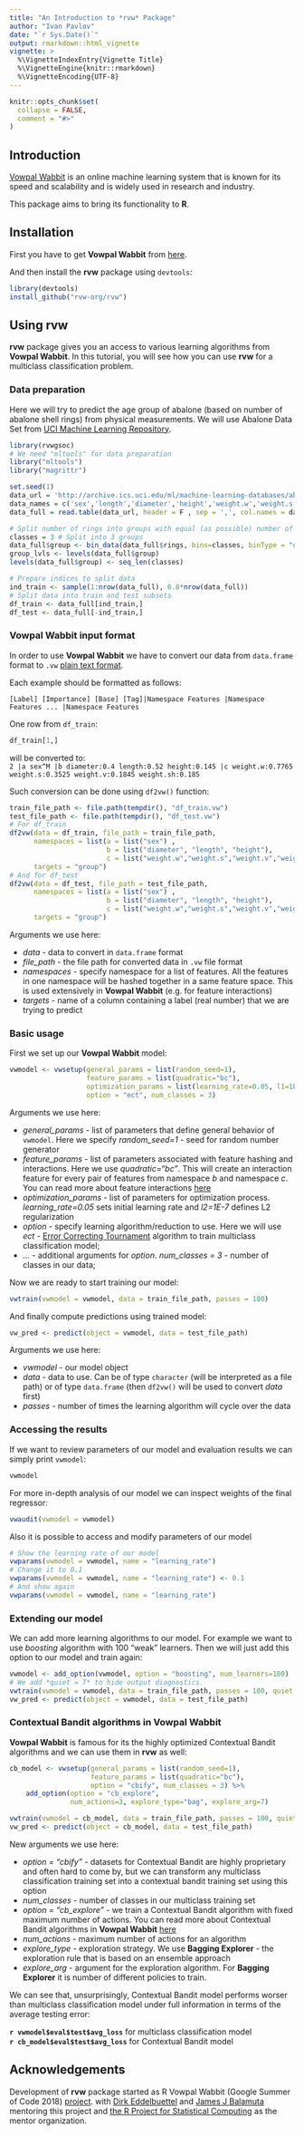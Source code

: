```yaml
---
title: "An Introduction to *rvw* Package"
author: "Ivan Pavlov"
date: "`r Sys.Date()`"
output: rmarkdown::html_vignette
vignette: >
  %\VignetteIndexEntry{Vignette Title}
  %\VignetteEngine{knitr::rmarkdown}
  %\VignetteEncoding{UTF-8}
---
```


```r
knitr::opts_chunk$set(
  collapse = FALSE,
  comment = "#>"
)
```

## Introduction

[Vowpal Wabbit](http://hunch.net/~vw/) is an online machine learning system that is known for its speed and scalability and is widely used in research and industry.

This package aims to bring its functionality to **R**.

## Installation

First you have to get **Vowpal Wabbit** from [here](https://github.com/JohnLangford/vowpal_wabbit#getting-the-code).

And then install the **rvw** package using `devtools`:

```r
library(devtools)
install_github("rvw-org/rvw")
```

## Using **rvw**

**rvw** package gives you an access to various learning algorithms from **Vowpal Wabbit**. In this tutorial, you will see how you can use **rvw** for a multiclass classification problem.

### Data preparation

Here we will try to predict the age group of abalone (based on number of abalone shell rings) from physical measurements. We will use Abalone Data Set from [UCI Machine Learning Repository](https://archive.ics.uci.edu/ml/datasets/Abalone).

```r
library(rvwgsoc)
# We need "mltools" for data preparation
library("mltools")
library("magrittr")

set.seed(1)
data_url = 'http://archive.ics.uci.edu/ml/machine-learning-databases/abalone/abalone.data'
data_names = c('sex','length','diameter','height','weight.w','weight.s','weight.v','weight.sh','rings')
data_full = read.table(data_url, header = F , sep = ',', col.names = data_names)

# Split number of rings into groups with equal (as possible) number of observations
classes = 3 # Split into 3 groups
data_full$group <- bin_data(data_full$rings, bins=classes, binType = "quantile")
group_lvls <- levels(data_full$group)
levels(data_full$group) <- seq_len(classes)

# Prepare indices to split data
ind_train <- sample(1:nrow(data_full), 0.8*nrow(data_full))
# Split data into train and test subsets
df_train <- data_full[ind_train,]
df_test <- data_full[-ind_train,]
```

### Vowpal Wabbit input format

In order to use **Vowpal Wabbit** we have to convert our data from `data.frame` format to  `.vw` [plain text format](https://github.com/JohnLangford/vowpal_wabbit/wiki/Input-format).  

Each example should be formatted as follows:

```
[Label] [Importance] [Base] [Tag]|Namespace Features |Namespace Features ... |Namespace Features
```
One row from `df_train`:   
```r
df_train[1,]
```
will be converted to:  
`2 |a sex^M |b diameter:0.4 length:0.52 height:0.145 |c weight.w:0.7765 weight.s:0.3525 weight.v:0.1845 weight.sh:0.185`  

Such conversion can be done using `df2vw()` function:

```r

train_file_path <- file.path(tempdir(), "df_train.vw")
test_file_path <- file.path(tempdir(), "df_test.vw")
# For df_train
df2vw(data = df_train, file_path = train_file_path,
      namespaces = list(a = list("sex") ,
                        b = list("diameter", "length", "height"),
                        c = list("weight.w","weight.s","weight.v","weight.sh")),
      targets = "group")
# And for df_test
df2vw(data = df_test, file_path = test_file_path,
      namespaces = list(a = list("sex") ,
                        b = list("diameter", "length", "height"),
                        c = list("weight.w","weight.s","weight.v","weight.sh")),
      targets = "group")
```

Arguments we use here:

* *data* - data to convert in `data.frame` format
* *file_path* - the file path for converted data in `.vw` file format
* *namespaces* - specify namespace for a list of features. All the features in one namespace will be hashed  together in a same feature space. This is used extensively in **Vowpal Wabbit** (e.g. for feature interactions)
* *targets* - name of a column containing a label (real number) that we are trying to predict

### Basic usage

First we set up our **Vowpal Wabbit** model:
```r
vwmodel <- vwsetup(general_params = list(random_seed=1),
                   feature_params = list(quadratic="bc"),
                   optimization_params = list(learning_rate=0.05, l1=1E-7),
                   option = "ect", num_classes = 3)
```

Arguments we use here:

* *general_params* - list of parameters that define general behavior of `vwmodel`. Here we specify *random_seed=1* - seed for random number generator
* *feature_params* - list of parameters associated with feature hashing and interactions. Here we use *quadratic="bc"*. This will create an interaction feature for every pair of features from namespace *b* and namespace *c*. You can read more about feature interactions [here](https://github.com/JohnLangford/vowpal_wabbit/wiki/Command-line-arguments#example-manipulation-options)
* *optimization_params* - list of parameters for optimization process. *learning_rate=0.05* sets initial learning rate and *l2=1E-7* defines L2 regularization
* *option* - specify learning algorithm/reduction to use. Here we will use *ect* - [Error Correcting Tournament](https://github.com/JohnLangford/vowpal_wabbit/wiki/Error-Correcting-Tournament-(ect)-multi-class-example) algorithm to train multiclass classification model;
* *...* - additional arguments for *option*. *num_classes = 3* - number of classes in our data;

Now we are ready to start training our model:

```r
vwtrain(vwmodel = vwmodel, data = train_file_path, passes = 100)
```

And finally compute predictions using trained model:

```r
vw_pred <- predict(object = vwmodel, data = test_file_path)
```

Arguments we use here:

* *vwmodel* - our model object
* *data* - data to use. Can be of type `character` (will be interpreted as a file path) or of type `data.frame` (then `df2vw()` will be used to convert *data* first)
* *passes* - number of times the learning algorithm will cycle over the data 

### Accessing the results

If we want to review parameters of our model and evaluation results we can simply print `vwmodel`:
```r
vwmodel
```

For more in-depth analysis of our model we can inspect weights of the final regressor:
```r
vwaudit(vwmodel = vwmodel)
```

Also it is possible to access and modify parameters of our model
```r
# Show the learning rate of our model
vwparams(vwmodel = vwmodel, name = "learning_rate")
# Change it to 0.1
vwparams(vwmodel = vwmodel, name = "learning_rate") <- 0.1
# And show again
vwparams(vwmodel = vwmodel, name = "learning_rate")
```

### Extending our model

We can add more learning algorithms to our model. For example we want to use *boosting* algorithm with 100 "weak" learners. Then we will just add this option to our model and train again:

```r
vwmodel <- add_option(vwmodel, option = "boosting", num_learners=100)
# We add *quiet = T* to hide output diagnostics.
vwtrain(vwmodel = vwmodel, data = train_file_path, passes = 100, quiet = T)
vw_pred <- predict(object = vwmodel, data = test_file_path)
```
  

### Contextual Bandit algorithms in Vowpal Wabbit

**Vowpal Wabbit** is famous for its the highly optimized Contextual Bandit algorithms and we can use them in **rvw** as well:
```r
cb_model <- vwsetup(general_params = list(random_seed=1),
                    feature_params = list(quadratic="bc"),
                    option = "cbify", num_classes = 3) %>%
    add_option(option = "cb_explore",
               num_actions=3, explore_type="bag", explore_arg=7)

vwtrain(vwmodel = cb_model, data = train_file_path, passes = 100, quiet = T)
vw_pred <- predict(object = cb_model, data = test_file_path)
```

New arguments we use here:

* *option = "cbify"* - datasets for Contextual Bandit are highly proprietary and often hard to come by, but we can transform any multiclass classification training set into a contextual bandit training set using this option
* *num_classes* - number of classes in our multiclass training set
* *option = "cb_explore"* - we train a Contextual Bandit algorithm with fixed maximum number of actions. You can read more about Contextual Bandit algorithms in **Vowpal Wabbit** [here](https://github.com/JohnLangford/vowpal_wabbit/wiki/Contextual-Bandit-algorithms)
* *num_actions* - maximum number of actions for an algorithm
* *explore_type* - exploration strategy. We use **Bagging Explorer** - the exploration rule that is based on an ensemble approach
* *explore_arg* - argument for the exploration algorithm. For **Bagging Explorer** it is number of different policies to train.

We can see that, unsurprisingly, Contextual Bandit model performs worser than multiclass classification model under full information in terms of the average testing error:  
  
**`r vwmodel$eval$test$avg_loss`** for multiclass classification model    
**`r cb_model$eval$test$avg_loss`** for Contextual Bandit model  

## Acknowledgements

Development of **rvw** package started as R Vowpal Wabbit (Google Summer of Code 2018) [project](https://summerofcode.withgoogle.com/projects/#5511455416254464). with [Dirk Eddelbuettel](http://dirk.eddelbuettel.com) and [James J Balamuta](http://thecoatlessprofessor.com) mentoring this project and [the R Project for Statistical Computing](https://www.r-project.org) as the mentor organization.  
